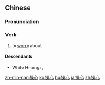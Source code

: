 ==Chinese==
{{zh-forms}}

===Pronunciation===
{{zh-pron
|m=cāoxīn
|c=cou1 sam1
|h=pfs=chhâu-sîm
|mn=chhau-sim
|ma=Zh-caoxin.ogg
|cat=v
}}

===Verb===
{{zh-verb}}

# to [[worry]] about
#: {{zh-x|別 '''操''' 這些 '''心''' 啦。|''Don't '''worry''' about that.''}}

====Descendants====
* White Hmong: {{m|mww|txhawj||worry}}, {{m|mww|txhawj siab||worry}}

[[zh-min-nan:操心]]
[[ko:操心]]
[[hu:操心]]
[[ja:操心]]
[[zh:操心]]